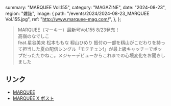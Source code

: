  summary: "MARQUEE Vol.155",
  category: "MAGAZINE",
  date: "2024-08-23",
  region: "雑誌",
  image: {
    path: "/events/2024/2024-08-23_MARQUEE Vol.155.jpg",
    ref: "http://www.marquee-mag.com/",
  },
};

> MARQUEE（マーキー）最新号Vol.155 8/23発売！<br/>
> 高嶺のなでしこ<br/>
> feat.星谷美来 松本ももな 籾山ひめり 振付の一部を籾山がこだわりを持って担当した夏の配信シングル「モテチェン!」が最上級キャッチーでポップだったたかねこ。メジャーデビューからこれまでの心境変化をお聞きしました

## リンク

- [MARQUEE](http://www.marquee-mag.com/)
- [MARQUEE X ポスト](https://x.com/MARQUEE_info/status/1821039376912281941)
